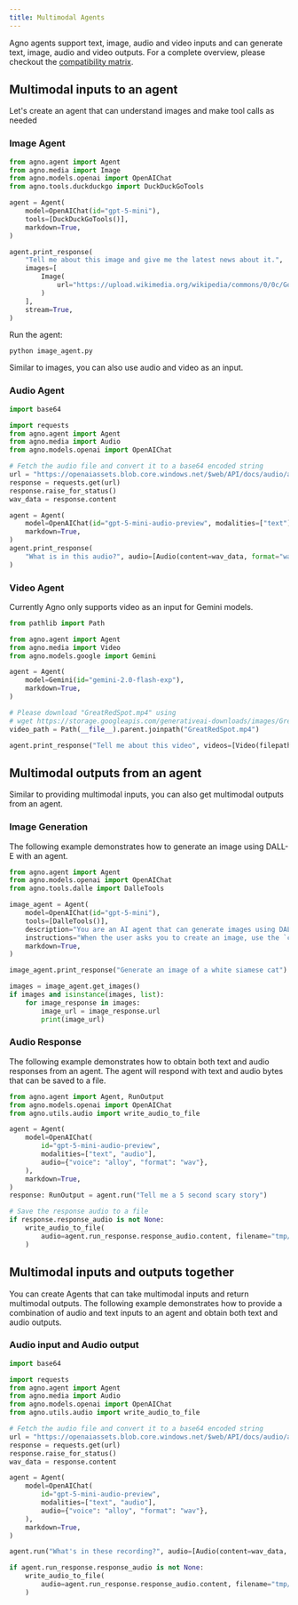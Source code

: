 ```yaml
---
title: Multimodal Agents
---
```


Agno agents support text, image, audio and video inputs and can generate text, image, audio and video outputs. For a complete overview, please checkout the [compatibility matrix](/concepts/models/compatibility).

## Multimodal inputs to an agent

Let's create an agent that can understand images and make tool calls as needed

### Image Agent

```python image_agent.py
from agno.agent import Agent
from agno.media import Image
from agno.models.openai import OpenAIChat
from agno.tools.duckduckgo import DuckDuckGoTools

agent = Agent(
    model=OpenAIChat(id="gpt-5-mini"),
    tools=[DuckDuckGoTools()],
    markdown=True,
)

agent.print_response(
    "Tell me about this image and give me the latest news about it.",
    images=[
        Image(
            url="https://upload.wikimedia.org/wikipedia/commons/0/0c/GoldenGateBridge-001.jpg"
        )
    ],
    stream=True,
)
```

Run the agent:

```shell
python image_agent.py
```

Similar to images, you can also use audio and video as an input.

### Audio Agent

```python audio_agent.py
import base64

import requests
from agno.agent import Agent
from agno.media import Audio
from agno.models.openai import OpenAIChat

# Fetch the audio file and convert it to a base64 encoded string
url = "https://openaiassets.blob.core.windows.net/$web/API/docs/audio/alloy.wav"
response = requests.get(url)
response.raise_for_status()
wav_data = response.content

agent = Agent(
    model=OpenAIChat(id="gpt-5-mini-audio-preview", modalities=["text"]),
    markdown=True,
)
agent.print_response(
    "What is in this audio?", audio=[Audio(content=wav_data, format="wav")]
)
```

### Video Agent

<Note>Currently Agno only supports video as an input for Gemini models.</Note>

```python video_agent.py
from pathlib import Path

from agno.agent import Agent
from agno.media import Video
from agno.models.google import Gemini

agent = Agent(
    model=Gemini(id="gemini-2.0-flash-exp"),
    markdown=True,
)

# Please download "GreatRedSpot.mp4" using
# wget https://storage.googleapis.com/generativeai-downloads/images/GreatRedSpot.mp4
video_path = Path(__file__).parent.joinpath("GreatRedSpot.mp4")

agent.print_response("Tell me about this video", videos=[Video(filepath=video_path)])
```

## Multimodal outputs from an agent

Similar to providing multimodal inputs, you can also get multimodal outputs from an agent.

### Image Generation

The following example demonstrates how to generate an image using DALL-E with an agent.

```python image_agent.py
from agno.agent import Agent
from agno.models.openai import OpenAIChat
from agno.tools.dalle import DalleTools

image_agent = Agent(
    model=OpenAIChat(id="gpt-5-mini"),
    tools=[DalleTools()],
    description="You are an AI agent that can generate images using DALL-E.",
    instructions="When the user asks you to create an image, use the `create_image` tool to create the image.",
    markdown=True,
)

image_agent.print_response("Generate an image of a white siamese cat")

images = image_agent.get_images()
if images and isinstance(images, list):
    for image_response in images:
        image_url = image_response.url
        print(image_url)
```

### Audio Response

The following example demonstrates how to obtain both text and audio responses from an agent. The agent will respond with text and audio bytes that can be saved to a file.

```python audio_agent.py
from agno.agent import Agent, RunOutput
from agno.models.openai import OpenAIChat
from agno.utils.audio import write_audio_to_file

agent = Agent(
    model=OpenAIChat(
        id="gpt-5-mini-audio-preview",
        modalities=["text", "audio"],
        audio={"voice": "alloy", "format": "wav"},
    ),
    markdown=True,
)
response: RunOutput = agent.run("Tell me a 5 second scary story")

# Save the response audio to a file
if response.response_audio is not None:
    write_audio_to_file(
        audio=agent.run_response.response_audio.content, filename="tmp/scary_story.wav"
    )
```

## Multimodal inputs and outputs together

You can create Agents that can take multimodal inputs and return multimodal outputs. The following example demonstrates how to provide a combination of audio and text inputs to an agent and obtain both text and audio outputs.

### Audio input and Audio output

```python audio_agent.py
import base64

import requests
from agno.agent import Agent
from agno.media import Audio
from agno.models.openai import OpenAIChat
from agno.utils.audio import write_audio_to_file

# Fetch the audio file and convert it to a base64 encoded string
url = "https://openaiassets.blob.core.windows.net/$web/API/docs/audio/alloy.wav"
response = requests.get(url)
response.raise_for_status()
wav_data = response.content

agent = Agent(
    model=OpenAIChat(
        id="gpt-5-mini-audio-preview",
        modalities=["text", "audio"],
        audio={"voice": "alloy", "format": "wav"},
    ),
    markdown=True,
)

agent.run("What's in these recording?", audio=[Audio(content=wav_data, format="wav")])

if agent.run_response.response_audio is not None:
    write_audio_to_file(
        audio=agent.run_response.response_audio.content, filename="tmp/result.wav"
    )
```
